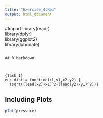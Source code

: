```yaml
---
title: "Exercise_4.Rmd"
output: html_document
---
```


#Import
library(readr)        
library(dplyr)        
library(ggplot2)      
library(lubridate)
```

## R Markdown



{Task 1}
euc.dist = function(x1,y1,x2,y2) {
  (sqrt((lead(x2)-x1)^2+(lead(y2)-y1)^2))}
```

## Including Plots



```r
plot(pressure)
```


